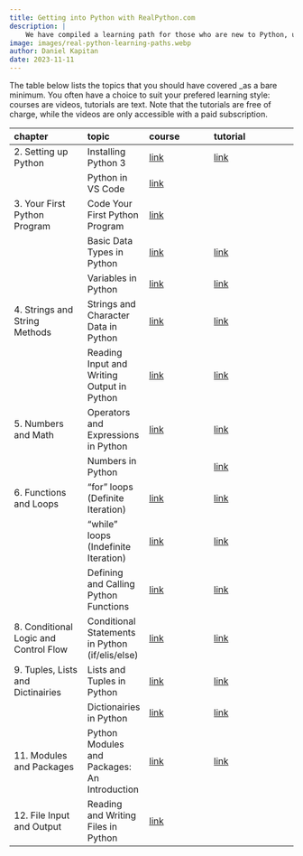 ```yaml
---
title: Getting into Python with RealPython.com
description: |
    We have compiled a learning path for those who are new to Python, using a selection of chapters from Real Python. 
image: images/real-python-learning-paths.webp
author: Daniel Kapitan
date: 2023-11-11
---
```


The table below lists the topics that you should have covered _as a bare minimum. You often have a choice to suit your prefered learning style: courses are videos, tutorials are text. Note that the tutorials are free of charge, while the videos are only accessible with a paid subscription.


|chapter|topic|course|tutorial|
|:------|:----|:-----|:-------|
|2. Setting up Python|Installing Python 3|[link](https://realpython.com/courses/setting-up-python/)|[link](https://realpython.com/installing-python/)|
| |Python in VS Code|[link](https://realpython.com/python-development-visual-studio-code/)| |
|3. Your First Python Program| Code Your First Python Program |[link](https://realpython.com/courses/python-basics-first-program/)| |
| |Basic Data Types in Python|[link](https://realpython.com/courses/python-data-types/)|[link](https://realpython.com/python-data-types/)|
| |Variables in Python|[link](https://realpython.com/courses/variables-python/)|[link](https://realpython.com/python-variables/)|
|4. Strings and String Methods | Strings and Character Data in Python|[link](https://realpython.com/courses/python-strings/)|[link](https://realpython.com/python-strings/) |
|| Reading Input and Writing Output in Python | [link](https://realpython.com/courses/reading-input-writing-output-python/)|[link](https://realpython.com/python-input-output/)|
|5. Numbers and Math| Operators and Expressions in Python|[link](https://realpython.com/courses/booleans-leveraging-truth/)|[link](https://realpython.com/python-operators-expressions/)|
|| Numbers in Python| |[link](https://realpython.com/python-numbers/)|
|6. Functions and Loops |"for" loops (Definite Iteration)|[link](https://realpython.com/courses/python-for-loop/)|[link](https://realpython.com/python-for-loop/)|
|| "while" loops (Indefinite Iteration)|[link](https://realpython.com/courses/mastering-while-loops/)|[link](https://realpython.com/python-while-loop/)|
||Defining and Calling Python Functions|[link](https://realpython.com/courses/defining-and-calling-functions/)|[link](https://realpython.com/defining-your-own-python-function/)|
|8. Conditional Logic and Control Flow |Conditional Statements in Python (if/elis/else)|[link](https://realpython.com/courses/python-conditional-statements/)|[link](https://realpython.com/python-conditional-statements/)|
|9. Tuples, Lists and Dictinairies | Lists and Tuples in Python|[link](https://realpython.com/courses/lists-tuples-python/)|[link](https://realpython.com/python-lists-tuples/)|
||Dictionairies in Python|[link](https://realpython.com/courses/dictionaries-python/)|[link](https://realpython.com/python-dicts/)|
|11. Modules and Packages|Python Modules and Packages: An Introduction|[link](https://realpython.com/lessons/import-statement/)|[link](https://realpython.com/python-modules-packages/)|
|12. File Input and Output|Reading and Writing Files in Python|[link](https://realpython.com/courses/reading-and-writing-files-python/)||